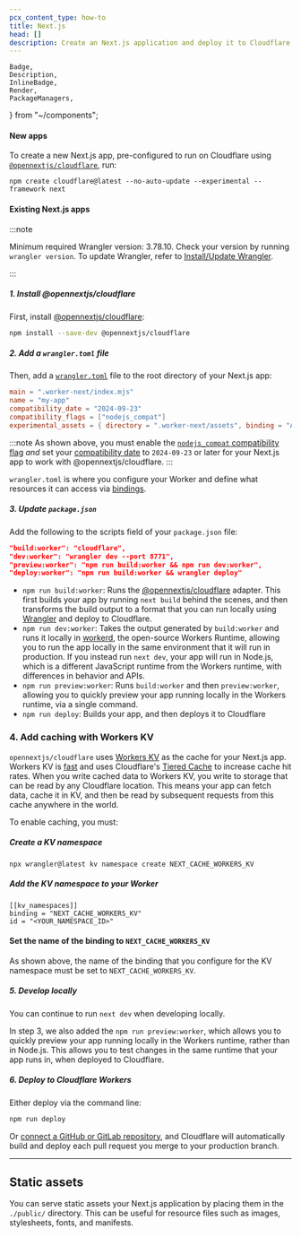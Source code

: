 ```yaml
---
pcx_content_type: how-to
title: Next.js
head: []
description: Create an Next.js application and deploy it to Cloudflare Workers with Workers Assets.
---
```


	Badge,
	Description,
	InlineBadge,
	Render,
	PackageManagers,
} from "~/components";

#### New apps

To create a new Next.js app, pre-configured to run on Cloudflare using [`@opennextjs/cloudflare`](https://opennext.js.org/cloudflare), run:

```
npm create cloudflare@latest --no-auto-update --experimental --framework next
```

#### Existing Next.js apps

:::note

Minimum required Wrangler version: 3.78.10. Check your version by running `wrangler version`. To update Wrangler, refer to [Install/Update Wrangler](/workers/wrangler/install-and-update/).

:::

##### 1. Install @opennextjs/cloudflare

First, install [@opennextjs/cloudflare](https://www.npmjs.com/package/@opennextjs/cloudflare):

```sh
npm install --save-dev @opennextjs/cloudflare
```

##### 2. Add a `wrangler.toml` file

Then, add a [`wrangler.toml`](/workers/wrangler/configuration/) file to the root directory of your Next.js app:

```toml
main = ".worker-next/index.mjs"
name = "my-app"
compatibility_date = "2024-09-23"
compatibility_flags = ["nodejs_compat"]
experimental_assets = { directory = ".worker-next/assets", binding = "ASSETS" }
```

:::note
As shown above, you must enable the [`nodejs_compat` compatibility flag](/workers/runtime-apis/nodejs/) _and_ set your [compatibility date](/workers/configuration/compatibility-dates/) to `2024-09-23` or later for your Next.js app to work with @opennextjs/cloudflare.
:::

`wrangler.toml` is where you configure your Worker and define what resources it can access via [bindings](/workers/runtime-apis/bindings/).

##### 3. Update `package.json`

Add the following to the scripts field of your `package.json` file:

```json
"build:worker": "cloudflare",
"dev:worker": "wrangler dev --port 8771",
"preview:worker": "npm run build:worker && npm run dev:worker",
"deploy:worker": "npm run build:worker && wrangler deploy"
```

- `npm run build:worker`: Runs the [@opennextjs/cloudflare](https://www.npmjs.com/package/@opennextjs/cloudflare) adapter. This first builds your app by running `next build` behind the scenes, and then transforms the build output to a format that you can run locally using [Wrangler](/workers/wrangler/) and deploy to Cloudflare.
- `npm run dev:worker`: Takes the output generated by `build:worker` and runs it locally in [workerd](https://github.com/cloudflare/workerd), the open-source Workers Runtime, allowing you to run the app locally in the same environment that it will run in production. If you instead run `next dev`, your app will run in Node.js, which is a different JavaScript runtime from the Workers runtime, with differences in behavior and APIs.
- `npm run preview:worker`: Runs `build:worker` and then `preview:worker`, allowing you to quickly preview your app running locally in the Workers runtime, via a single command.
- `npm run deploy`: Builds your app, and then deploys it to Cloudflare

### 4. Add caching with Workers KV

`opennextjs/cloudflare` uses [Workers KV](/kv/) as the cache for your Next.js app. Workers KV is [fast](https://blog.cloudflare.com/faster-workers-kv) and uses Cloudflare's [Tiered Cache](/cache/how-to/tiered-cache/) to increase cache hit rates. When you write cached data to Workers KV, you write to storage that can be read by any Cloudflare location. This means your app can fetch data, cache it in KV, and then be read by subsequent requests from this cache anywhere in the world.

To enable caching, you must:

##### Create a KV namespace

```
npx wrangler@latest kv namespace create NEXT_CACHE_WORKERS_KV
```

##### Add the KV namespace to your Worker

```
[[kv_namespaces]]
binding = "NEXT_CACHE_WORKERS_KV"
id = "<YOUR_NAMESPACE_ID>"
```

#### Set the name of the binding to `NEXT_CACHE_WORKERS_KV`

As shown above, the name of the binding that you configure for the KV namespace must be set to `NEXT_CACHE_WORKERS_KV`.

##### 5. Develop locally

You can continue to run `next dev` when developing locally.

In step 3, we also added the `npm run preview:worker`, which allows you to quickly preview your app running locally in the Workers runtime, rather than in Node.js. This allows you to test changes in the same runtime that your app runs in, when deployed to Cloudflare.

##### 6. Deploy to Cloudflare Workers

Either deploy via the command line:

```sh
npm run deploy
```

Or [connect a GitHub or GitLab repository](/workers/ci-cd/), and Cloudflare will automatically build and deploy each pull request you merge to your production branch.

---

## Static assets

You can serve static assets your Next.js application by placing them in the `./public/` directory. This can be useful for resource files such as images, stylesheets, fonts, and manifests.

<Render file="workers-assets-routing-summary" />
